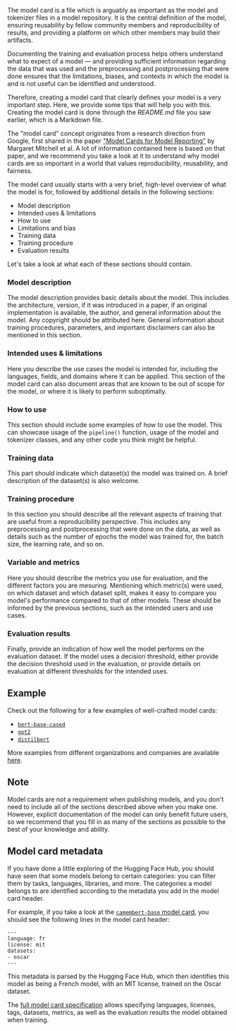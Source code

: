 <script>
	
</script>

The model card is a file which is arguably as important as the model and tokenizer files in a model repository. It is the central definition of the model, ensuring reusability by fellow community members and reproducibility of results, and providing a platform on which other members may build their artifacts. 

Documenting the training and evaluation process helps others understand what to expect of a model — and providing sufficient information regarding the data that was used and the preprocessing and postprocessing that were done ensures that the limitations, biases, and contexts in which the model is and is not useful can be identified and understood.

Therefore, creating a model card that clearly defines your model is a very important step. Here, we provide some tips that will help you with this. Creating the model card is done through the *README.md* file you saw earlier, which is a Markdown file.

The "model card" concept originates from a research direction from Google, first shared in the paper ["Model Cards for Model Reporting"](https://arxiv.org/abs/1810.03993) by Margaret Mitchell et al. A lot of information contained here is based on that paper, and we recommend you take a look at it to understand why model cards are so important in a world that values reproducibility, reusability, and fairness.

The model card usually starts with a very brief, high-level overview of what the model is for, followed by additional details in the following sections:

- Model description
- Intended uses & limitations
- How to use
- Limitations and bias
- Training data 
- Training procedure
- Evaluation results 

Let's take a look at what each of these sections should contain.

### Model description

The model description provides basic details about the model. This includes the architecture, version, if it was introduced in a paper, if an original implementation is available, the author, and general information about the model. Any copyright should be attributed here. General information about training procedures, parameters, and important disclaimers can also be mentioned in this section.

### Intended uses & limitations

Here you describe the use cases the model is intended for, including the languages, fields, and domains where it can be applied. This section of the model card can also document areas that are known to be out of scope for the model, or where it is likely to perform suboptimally.

### How to use

This section should include some examples of how to use the model. This can showcase usage of the `pipeline()` function, usage of the model and tokenizer classes, and any other code you think might be helpful.

### Training data

This part should indicate which dataset(s) the model was trained on. A brief description of the dataset(s) is also welcome.

### Training procedure

In this section you should describe all the relevant aspects of training that are useful from a reproducibility perspective. This includes any preprocessing and postprocessing that were done on the data, as well as details such as the number of epochs the model was trained for, the batch size, the learning rate, and so on.

### Variable and metrics

Here you should describe the metrics you use for evaluation, and the different factors you are mesuring. Mentioning which metric(s) were used, on which dataset and which dataset split, makes it easy to compare you model's performance compared to that of other models. These should be informed by the previous sections, such as the intended users and use cases.

### Evaluation results

Finally, provide an indication of how well the model performs on the evaluation dataset. If the model uses a decision threshold, either provide the decision threshold used in the evaluation, or provide details on evaluation at different thresholds for the intended uses.

## Example

Check out the following for a few examples of well-crafted model cards:

- [`bert-base-cased`](https://huggingface.co/bert-base-cased)
- [`gpt2`](https://huggingface.co/gpt2)
- [`distilbert`](https://huggingface.co/distilbert-base-uncased)

More examples from different organizations and companies are available [here](https://github.com/huggingface/model_card/blob/master/examples.md).

## Note

Model cards are not a requirement when publishing models, and you don't need to include all of the sections described above when you make one. However, explicit documentation of the model can only benefit future users, so we recommend that you fill in as many of the sections as possible to the best of your knowledge and ability. 

## Model card metadata

If you have done a little exploring of the Hugging Face Hub, you should have seen that some models belong to certain categories: you can filter them by tasks, languages, libraries, and more. The categories a model belongs to are identified according to the metadata you add in the model card header.

For example, if you take a look at the [`camembert-base` model card](https://huggingface.co/camembert-base/blob/main/README.md), you should see the following lines in the model card header:

```
---
language: fr
license: mit
datasets:
- oscar
---
```

This metadata is parsed by the Hugging Face Hub, which then identifies this model as being a French model, with an MIT license, trained on the Oscar dataset. 

The [full model card specification](https://raw.githubusercontent.com/huggingface/huggingface_hub/main/modelcard.md) allows specifying languages, licenses, tags, datasets, metrics, as well as the evaluation results the model obtained when training. 
